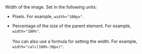 Width of the image. Set in the following units:

- Pixels. For example, `width="100px"`.

- Percentage of the size of the parent element. For example, `width="100%"`.<br/><br/>You can also use a formula for setting the width. For example, `width="calc(100%-30px)"`.
